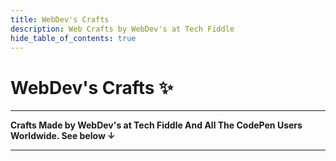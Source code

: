 ```yaml
---
title: WebDev's Crafts
description: Web Crafts by WebDev's at Tech Fiddle
hide_table_of_contents: true
---
```



# WebDev's Crafts ✨

<hr></hr>

**Crafts Made by WebDev's at Tech Fiddle And All The CodePen Users Worldwide. See below ↓**

<hr></hr>

<WebDevCardsRow />
